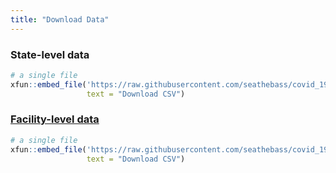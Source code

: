 ```yaml
---
title: "Download Data"
---
```


### State-level data

```r
# a single file
xfun::embed_file('https://raw.githubusercontent.com/seathebass/covid_19_state_prisons/master/data/daily/state_summaries_current.csv',
                 text = "Download CSV")
```


<a href="base64 data" download="filename">


### Facility-level data

```r
# a single file
xfun::embed_file('https://raw.githubusercontent.com/seathebass/covid_19_state_prisons/master/data/daily/facilities_data_current.csv',
                 text = "Download CSV")
```

<a href="base64 data" download="filename">
